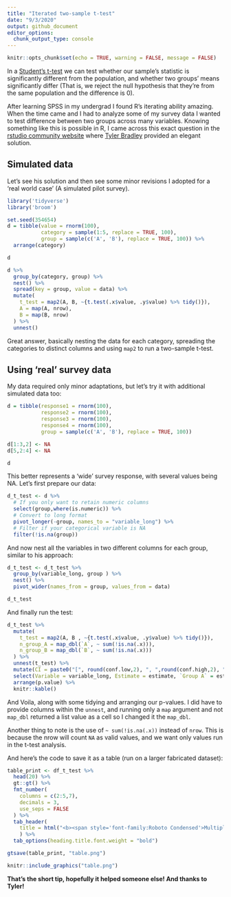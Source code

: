 ```yaml
---
title: "Iterated two-sample t-test"
date: "9/3/2020"
output: github_document
editor_options: 
  chunk_output_type: console
---
```


```r
knitr::opts_chunk$set(echo = TRUE, warning = FALSE, message = FALSE)
```

In a [Student's t-test](https://en.wikipedia.org/wiki/Student%27s_t-test) we can test whether our sample's statistic is significantly different from the population, and whether two groups' means significantly differ (That is, we reject the null hypothesis that they're from the same population and the difference is 0).  

After learning SPSS in my undergrad I found R's iterating ability amazing. When the time came and I had to analyze some of my survey data I wanted to test difference between two groups across many variables. Knowing something like this is possible in R, I came across this exact question in the [rstudio community website](https://community.rstudio.com/t/use-dplyr-to-do-grouped-t-tests-and-get-number-of-observations-simultanously/23561) where [Tyler Bradley](https://community.rstudio.com/u/tbradley) provided an elegant solution. 

## Simulated data

Let's see his solution and then see some minor revisions I adopted for a 'real world case' (A simulated pilot survey).

```r
library('tidyverse')
library('broom')

set.seed(354654)
d = tibble(value = rnorm(100),
           category = sample(1:5, replace = TRUE, 100),
           group = sample(c('A', 'B'), replace = TRUE, 100)) %>% 
  arrange(category)

d

d %>% 
  group_by(category, group) %>% 
  nest() %>% 
  spread(key = group, value = data) %>% 
  mutate(
    t_test = map2(A, B, ~{t.test(.x$value, .y$value) %>% tidy()}),
    A = map(A, nrow),
    B = map(B, nrow)
  ) %>% 
  unnest()
```

Great answer, basically nesting the data for each category, spreading the categories to distinct columns and using `map2` to run a two-sample t-test. 

## Using 'real' survey data

My data required only minor adaptations, but let's try it with additional simulated data too:

```r
d = tibble(response1 = rnorm(100),
           response2 = rnorm(100),
           response3 = rnorm(100),
           response4 = rnorm(100),
           group = sample(c('A', 'B'), replace = TRUE, 100))

d[1:3,2] <- NA
d[5,2:4] <- NA

d
```

This better represents a 'wide' survey response, with several values being NA. Let's first prepare our data:

```r
d_t_test <- d %>% 
  # If you only want to retain numeric columns
  select(group,where(is.numeric)) %>%  
  # Convert to long format
  pivot_longer(-group, names_to = "variable_long") %>% 
  # Filter if your categorical variable is NA
  filter(!is.na(group))
```

And now nest all the variables in two different columns for each group, similar to his approach:

```r
d_t_test <- d_t_test %>% 
  group_by(variable_long, group ) %>% 
  nest() %>% 
  pivot_wider(names_from = group, values_from = data) 

d_t_test
```

And finally run the test:

```r
d_t_test %>% 
  mutate(
    t_test = map2(A, B , ~{t.test(.x$value, .y$value) %>% tidy()}),
    n_group_A = map_dbl(`A`, ~ sum(!is.na(.x))),
    n_group_B = map_dbl(`B`, ~ sum(!is.na(.x)))
  ) %>% 
  unnest(t_test) %>% 
  mutate(CI = paste0("[", round(conf.low,2), ", ",round(conf.high,2), "]")) %>% 
  select(Variable = variable_long, Estimate = estimate, `Group A` = estimate1, `Group B` = estimate2, Statistic = statistic, CI, p.value, n_group_A, n_group_B) %>% 
  arrange(p.value) %>% 
  knitr::kable()
```

And Voila, along with some tidying and arranging our p-values. I did have to provide columns within the `unnest`, and running only a `map` argument and not `map_dbl` returned a list value as a cell so I changed it the `map_dbl`.   

Another thing to note is the use of `~ sum(!is.na(.x))` instead of `nrow`. This is because the nrow will count `NA` as valid values, and we want only values run in the t-test analysis.  

And here's the code to save it as a table (run on a larger fabricated dataset):

```r
table_print <- df_t_test %>%
  head(20) %>% 
  gt::gt() %>% 
  fmt_number(
    columns = c(2:5,7),
    decimals = 3,
    use_seps = FALSE
  ) %>% 
  tab_header(
    title = html("<b><span style='font-family:Roboto Condensed'>Multiple two-sample t-test in R</span></b>")
    ) %>%
  tab_options(heading.title.font.weight = "bold") 

gtsave(table_print, "table.png")
```

```r
knitr::include_graphics("table.png")
```

**That's the short tip, hopefully it helped someone else! And thanks to Tyler!**